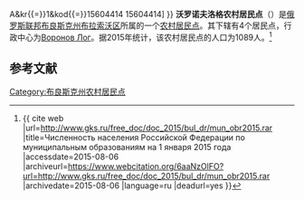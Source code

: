 {{Infobox Settlement
| official_name = 沃罗诺夫洛格农村居民点
| native_name = Вороновологское сельское поселение
| settlement_type = [[农村居民点|农村居民点]]
| subdivision_type = [[国家|国家]]
| subdivision_type1 = [[州_(俄罗斯)|州]]
| subdivision_type2 = [[区_(苏联)|区]]
| subdivision_name = {{RUS}}
| subdivision_name1 = [[布良斯克州|布良斯克州]]
| subdivision_name2 = [[布拉索沃区|布拉索沃区]]
| seat_type = 行政中心
| seat = [[Воронов_Лог|Воронов Лог]]
| population_as_of=2015
| population_footnotes = <ref name=stat />
| population_total = 1089
| coordinates_display = inline,title
| latd =  | latm =  | lats =  | latNS = N
| longd =  | longm =  | longs =  | longEW = E
| timezone = [[莫斯科时间|MSK]]
| utc_offset = +3
| blank_name = [[俄罗斯市政土地区划代码|OKTMO编码]]
| blank_info = [http://classif.spb.ru/classificators/view/tma.php?st{{=}}A&kr{{=}}1&kod{{=}}15604414 15604414]
}}
'''沃罗诺夫洛格农村居民点'''（{{lang-ru|Вороновологское сельское поселение}}）是[[俄罗斯联邦|俄罗斯联邦]][[布良斯克州|布良斯克州]][[布拉索沃区|布拉索沃区]]所属的一个[[农村居民点|农村居民点]]。其下辖有4个居民点，行政中心为[[Воронов_Лог|Воронов Лог]]。据2015年统计，该农村居民点的人口为1089人。<ref name=stat>{{ cite web |url=http://www.gks.ru/free_doc/doc_2015/bul_dr/mun_obr2015.rar |title=Численность населения Российской Федерации по муниципальным образованиям на 1 января 2015 года |accessdate=2015-08-06 |archiveurl=https://www.webcitation.org/6aaNzOlFO?url=http://www.gks.ru/free_doc/doc_2015/bul_dr/mun_obr2015.rar |archivedate=2015-08-06 |language=ru |deadurl=yes }}</ref>

== 参考文献 ==
{{reflist}}

{{Russia-stub}}

[[Category:布良斯克州农村居民点|Category:布良斯克州农村居民点]]